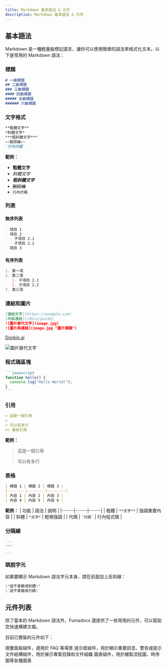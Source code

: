 ```yaml
---
title: Markdown 基本語法 & 元件
description: Markdown 基本語法 & 元件
---
```


## 基本語法

Markdown 是一種輕量級標記語言，讓你可以使用簡單的語法來格式化文本。以下是常用的 Markdown 語法：

### 標題

```markdown
# 一級標題
## 二級標題
### 三級標題
#### 四級標題
##### 五級標題
###### 六級標題
```

### 文字格式

```markdown
**粗體文字**
*斜體文字*
***粗斜體文字***
~~刪除線~~
`行內代碼`
```

**範例：**
- **粗體文字**
- *斜體文字*
- ***粗斜體文字***
- ~~刪除線~~
- `行內代碼`

### 列表

#### 無序列表
```markdown
- 項目 1
- 項目 2
  - 子項目 2.1
  - 子項目 2.2
- 項目 3
```

#### 有序列表
```markdown
1. 第一項
2. 第二項
   1. 子項目 2.1
   2. 子項目 2.2
3. 第三項
```

### 連結和圖片

```markdown
[連結文字](https://example.com)
[內部連結](/docs/guide)
![圖片替代文字](image.jpg)
![圖片與連結](image.jpg "圖片標題")
```

[Donkin.ai](https://donkin.ai)

![圖片替代文字](https://avatars.githubusercontent.com/u/38397958?v=4 "圖片標題")

### 程式碼區塊

````markdown
```javascript
function hello() {
  console.log("Hello World!");
}
```
````

### 引用

```markdown
> 這是一個引用
> 
> 可以有多行
>> 巢狀引用
```

**範例：**
> 這是一個引用
> 
> 可以有多行

### 表格

```markdown
| 標題 1 | 標題 2 | 標題 3 |
|--------|--------|--------|
| 內容 1 | 內容 2 | 內容 3 |
| 內容 4 | 內容 5 | 內容 6 |
```

**範例：**
| 功能 | 語法 | 說明 |
|------|------|------|
| 粗體 | `**文字**` | 強調重要內容 |
| 斜體 | `*文字*` | 輕微強調 |
| 代碼 | `` `代碼` `` | 行內程式碼 |

### 分隔線

```markdown
---
***
___
```

### 跳脫字元

如果要顯示 Markdown 語法字元本身，請在前面加上反斜線：

```markdown
\*這不會變成斜體\*
\`這不會變成代碼\`
```

## 元件列表

除了基本的 Markdown 語法外，Fumadocs 還提供了一些常用的元件，可以幫助您快速構建文檔。

目前已實裝的元件如下：

<Cards>
  <Card title="Accordion" href="/start/components/accordion">
    摺疊面板組件，適用於 FAQ 等場景
  </Card>
  <Card title="Callout" href="/start/components/callout">
    提示框組件，用於顯示重要訊息、警告或提示
  </Card>
  <Card title="Files" href="/start/components/files">
    文件結構組件，用於展示專案目錄和文件組織
  </Card>
  <Card title="Mermaid" href="/start/components/mermaid">
    圖表組件，用於繪製流程圖、時序圖等各種圖表
  </Card>
</Cards>
